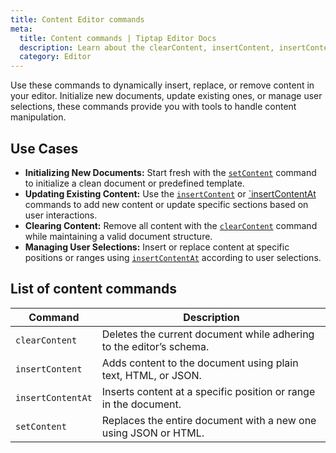 ```yaml
---
title: Content Editor commands
meta:
  title: Content commands | Tiptap Editor Docs
  description: Learn about the clearContent, insertContent, insertContentAt, and setContent commands to efficiently manage content in Tiptap.
  category: Editor
---
```


Use these commands to dynamically insert, replace, or remove content in your editor. Initialize new documents, update existing ones, or manage user selections, these commands provide you with tools to handle content manipulation.

## Use Cases

- **Initializing New Documents:** Start fresh with the [`setContent`](/3.x/editor/api/commands/content/set-content) command to initialize a clean document or predefined template.
- **Updating Existing Content:** Use the [`insertContent`](/3.x/editor/api/commands/content/insert-content) or [`insertContentAt](/3.x/editor/api/commands/content/insert-content-at) commands to add new content or update specific sections based on user interactions.
- **Clearing Content:** Remove all content with the [`clearContent`](/3.x/editor/api/commands/content/clear-content) command while maintaining a valid document structure.
- **Managing User Selections:** Insert or replace content at specific positions or ranges using [`insertContentAt`](/3.x/editor/api/commands/content/insert-content-at) according to user selections.

## List of content commands

| Command           | Description                                                         |
| ----------------- | ------------------------------------------------------------------- |
| `clearContent`    | Deletes the current document while adhering to the editor’s schema. |
| `insertContent`   | Adds content to the document using plain text, HTML, or JSON.       |
| `insertContentAt` | Inserts content at a specific position or range in the document.    |
| `setContent`      | Replaces the entire document with a new one using JSON or HTML.     |

